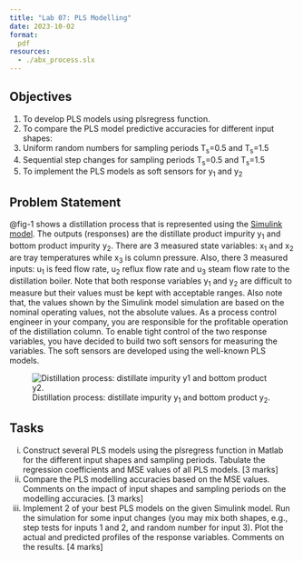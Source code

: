 ```yaml
---
title: "Lab 07: PLS Modelling"
date: 2023-10-02
format:
  pdf
resources:
  - ./abx_process.slx
---
```


## Objectives

1. To develop PLS models using plsregress function.
2. To compare the PLS model predictive accuracies for different input shapes:
3. Uniform random numbers for sampling periods T~s~=0.5 and T~s~=1.5
4. Sequential step changes for sampling periods T~s~=0.5 and T~s~=1.5
5. To implement the PLS models as soft sensors for y~1~ and y~2~

## Problem Statement {#sec-process-information}

@fig-1 shows a distillation process that is represented using the [Simulink model](./abx_process.slx). The outputs (responses) are the distillate product impurity y~1~ and bottom product impurity y~2~. There are 3 measured state variables: x~1~ and x~2~ are tray temperatures while x~3~ is column pressure. Also, there 3 measured inputs: u~1~ is feed flow rate, u~2~ reflux flow rate and u~3~ steam flow rate to the distillation boiler. Note that both response variables y~1~ and y~2~ are difficult to measure but their values must be kept with acceptable ranges. Also note that, the values shown by the Simulink model simulation are based on the nominal operating values, not the absolute values. As a process control engineer in your company, you are responsible for the profitable operation of the distillation column. To enable tight control of the two response variables, you have decided to build two soft sensors for measuring the variables. The soft sensors are developed using the well-known PLS models.

![Distillation process: distillate impurity y~1~ and bottom product y~2~.](./abx_process.png){#fig-1}

## Tasks
i.	Construct several PLS models using the plsregress function in Matlab for the different input shapes and sampling periods. Tabulate the regression coefficients and MSE values of all PLS models.
[3 marks]
ii.	Compare the PLS modelling accuracies based on the MSE values. Comments on the impact of input shapes and sampling periods on the modelling accuracies.
[3 marks]
iii.	Implement 2 of your best PLS models on the given Simulink model. Run the simulation for some input changes (you may mix both shapes, e.g., step tests for inputs 1 and 2, and random number for input 3). Plot the actual and predicted profiles of the response variables. Comments on the results.
[4 marks]
